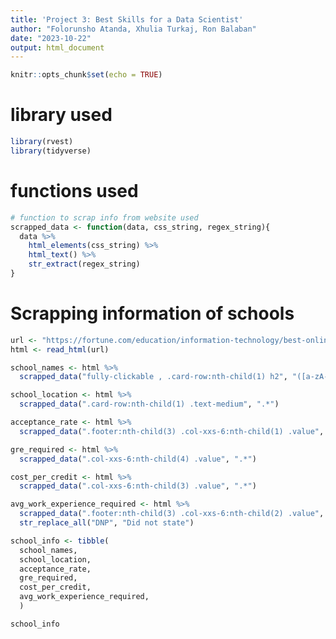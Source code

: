 ---
title: 'Project 3: Best Skills for a Data Scientist'
author: "Folorunsho Atanda, Xhulia Turkaj, Ron Balaban"
date: "2023-10-22"
output: html_document
---

```{r setup, include=FALSE}
knitr::opts_chunk$set(echo = TRUE)
```

# library used

```{r}
library(rvest)
library(tidyverse)
```

# functions used

```{r}
# function to scrap info from website used
scrapped_data <- function(data, css_string, regex_string){
  data %>% 
    html_elements(css_string) %>% 
    html_text() %>% 
    str_extract(regex_string)
}
```

# Scrapping information of schools
```{r}
url <- "https://fortune.com/education/information-technology/best-online-masters-in-data-science/"
html <- read_html(url)

school_names <- html %>% 
  scrapped_data("fully-clickable , .card-row:nth-child(1) h2", "([a-zA-Z]+\ ?){1,}")

school_location <- html %>% 
  scrapped_data(".card-row:nth-child(1) .text-medium", ".*")

acceptance_rate <- html %>% 
  scrapped_data(".footer:nth-child(3) .col-xxs-6:nth-child(1) .value", ".*")

gre_required <- html %>% 
  scrapped_data(".col-xxs-6:nth-child(4) .value", ".*")

cost_per_credit <- html %>% 
  scrapped_data(".col-xxs-6:nth-child(3) .value", ".*")

avg_work_experience_required <- html %>% 
  scrapped_data(".footer:nth-child(3) .col-xxs-6:nth-child(2) .value", ".*") %>% 
  str_replace_all("DNP", "Did not state")

school_info <- tibble(
  school_names, 
  school_location, 
  acceptance_rate, 
  gre_required,
  cost_per_credit,
  avg_work_experience_required,
  )

school_info
```

